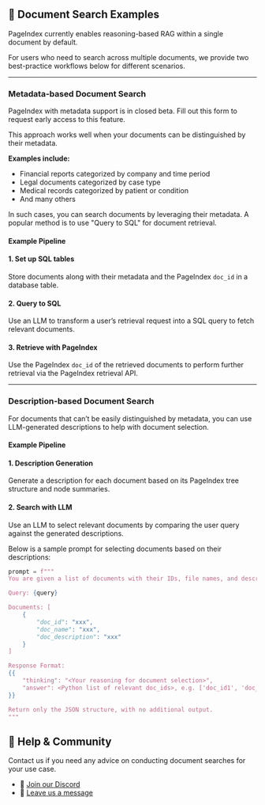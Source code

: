 
## 📄 Document Search Examples


PageIndex currently enables reasoning-based RAG within a single document by default.

For users who need to search across multiple documents, we provide two best-practice workflows below for different scenarios.

---
### Metadata-based Document Search
<Callout>PageIndex with metadata support is in closed beta. Fill out this form to request early access to this feature.</Callout>

This approach works well when your documents can be distinguished by their metadata.

**Examples include:**

- Financial reports categorized by company and time period
- Legal documents categorized by case type
- Medical records categorized by patient or condition
- And many others

In such cases, you can search documents  by leveraging their metadata. A popular method is to use "Query to SQL" for  document retrieval.


#### Example Pipeline
<Steps>

#### 1. Set up SQL tables

Store documents along with their metadata and the PageIndex `doc_id` in a database table.

#### 2. Query to SQL

Use an LLM to transform a user’s retrieval request into a SQL query to fetch relevant documents.

#### 3. Retrieve with PageIndex

Use the PageIndex `doc_id` of the retrieved documents to perform further retrieval via the PageIndex retrieval API.
</Steps>




---

### Description-based Document Search

For documents that can’t be easily distinguished by metadata, you can use LLM-generated descriptions to help with document selection.


#### Example Pipeline

<Steps>

#### 1. Description Generation

Generate a description for each document based on its PageIndex tree structure and node summaries.

#### 2. Search with LLM

Use an LLM to select relevant documents by comparing the user query against the generated descriptions.

Below is a sample prompt for selecting documents based on their descriptions:

```python
prompt = f""" 
You are given a list of documents with their IDs, file names, and descriptions. Your task is to select documents that may contain information relevant to answering the user query.

Query: {query}

Documents: [
    {
        "doc_id": "xxx",
        "doc_name": "xxx",
        "doc_description": "xxx"
    }
]

Response Format:
{{
    "thinking": "<Your reasoning for document selection>",
    "answer": <Python list of relevant doc_ids>, e.g. ['doc_id1', 'doc_id2']. Return [] if no documents are relevant.
}}

Return only the JSON structure, with no additional output.
"""
```

</Steps>


## 💬 Help & Community
Contact us if you need any advice on conducting document searches for your use case.

- 🤝 [Join our Discord](https://discord.gg/VuXuf29EUj)  
- 📨 [Leave us a message](https://ii2abc2jejf.typeform.com/to/meB40zV0)
